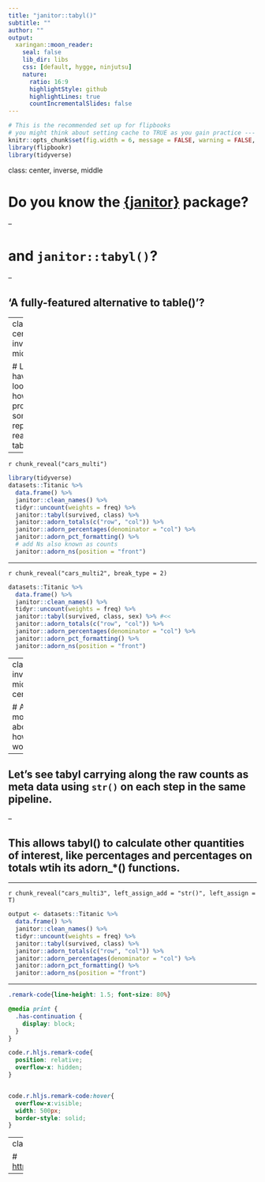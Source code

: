 ```yaml
---
title: "janitor::tabyl()"
subtitle: ""
author: ""
output:
  xaringan::moon_reader:
    seal: false
    lib_dir: libs
    css: [default, hygge, ninjutsu]
    nature:
      ratio: 16:9
      highlightStyle: github
      highlightLines: true
      countIncrementalSlides: false
---
```



```r
# This is the recommended set up for flipbooks
# you might think about setting cache to TRUE as you gain practice --- building flipbooks from scratch can be time consuming
knitr::opts_chunk$set(fig.width = 6, message = FALSE, warning = FALSE, comment = "", cache = T)
library(flipbookr)
library(tidyverse)
```


class: center, inverse, middle

# Do you know the [{janitor}](https://github.com/sfirke/janitor) package?

--

# and `janitor::tabyl()`?

--

## 'A fully-featured alternative to table()'?

---
class: center, inverse middle

# Let's have a look at how to produce some report-ready tables!


---

`r chunk_reveal("cars_multi")`

```r
library(tidyverse)
datasets::Titanic %>% 
  data.frame() %>% 
  janitor::clean_names() %>% 
  tidyr::uncount(weights = freq) %>% 
  janitor::tabyl(survived, class) %>% 
  janitor::adorn_totals(c("row", "col")) %>% 
  janitor::adorn_percentages(denominator = "col") %>% 
  janitor::adorn_pct_formatting() %>% 
  # add Ns also known as counts
  janitor::adorn_ns(position = "front")
```

---

`r chunk_reveal("cars_multi2", break_type = 2)`

```r
datasets::Titanic %>% 
  data.frame() %>% 
  janitor::clean_names() %>% 
  tidyr::uncount(weights = freq) %>% 
  janitor::tabyl(survived, class, sex) %>% #<<
  janitor::adorn_totals(c("row", "col")) %>% 
  janitor::adorn_percentages(denominator = "col") %>% 
  janitor::adorn_pct_formatting() %>% 
  janitor::adorn_ns(position = "front")
```

---
class: inverse, middle, center

# A bit more about how it works.

--

## Let's see tabyl carrying along the raw counts as meta data using `str()` on each step in the same pipeline. 

--

## This allows tabyl() to calculate other quantities of interest, like percentages and percentages on totals wtih its adorn_*() functions.

---

`r chunk_reveal("cars_multi3", left_assign_add = "str()", left_assign = T)`

```r
output <- datasets::Titanic %>% 
  data.frame() %>% 
  janitor::clean_names() %>% 
  tidyr::uncount(weights = freq) %>% 
  janitor::tabyl(survived, class) %>% 
  janitor::adorn_totals(c("row", "col")) %>% 
  janitor::adorn_percentages(denominator = "col") %>% 
  janitor::adorn_pct_formatting() %>% 
  janitor::adorn_ns(position = "front") 
```

---

```css
.remark-code{line-height: 1.5; font-size: 80%}

@media print {
  .has-continuation {
    display: block;
  }
}

code.r.hljs.remark-code{
  position: relative;
  overflow-x: hidden;
}


code.r.hljs.remark-code:hover{
  overflow-x:visible;
  width: 500px;
  border-style: solid;
}
```

---
class: center, middle

# [https://github.com/sfirke/janitor](https://github.com/sfirke/janitor)

---
